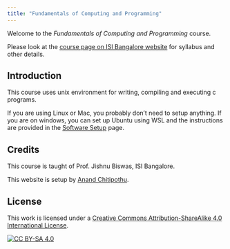 ```yaml
---
title: "Fundamentals of Computing and Programming"
---
```


Welcome to the _Fundamentals of Computing and Programming_ course.

Please look at the [course page on ISI Bangalore website][1] for syllabus and other details.

[1]: https://www.isibang.ac.in/~adean/infsys/database/Bmath/FCP.html

## Introduction

This course uses unix environment for writing, compiling and executing c programs.

If you are using Linux or Mac, you probably don't need to setup anything. If you are on windows, you can set up Ubuntu using WSL and the instructions are provided in the [Software Setup](setup.qmd) page.


## Credits

This course is taught of Prof. Jishnu Biswas, ISI Bangalore.

This website is setup by [Anand Chitipothu](https://anandology.com/).

## License

This work is licensed under a
[Creative Commons Attribution-ShareAlike 4.0 International License][cc-by-sa].

[![CC BY-SA 4.0][cc-by-sa-image]][cc-by-sa]

[cc-by-sa]: http://creativecommons.org/licenses/by-sa/4.0/
[cc-by-sa-image]: https://licensebuttons.net/l/by-sa/4.0/88x31.png
